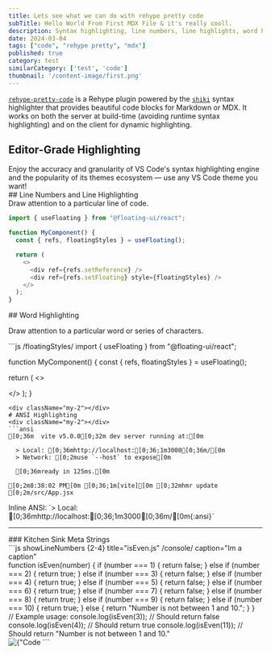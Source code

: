 ```yaml
---
title: Lets see what we can do with rehype pretty code
subTitle: Hello World From First MDX File & it's really cooll.
description: Syntax highlighting, line numbers, line highlights, word highlights
date: 2024-03-04
tags: ["code", "rehype pretty", "mdx"]
published: true
category: test
similarCategory: ['test', 'code']
thumbnail: '/content-image/first.png'
---
```


[`rehype-pretty-code`](https://github.com/atomiks/rehype-pretty-code) is a Rehype plugin powered by the
[`shiki`](https://github.com/shikijs/shiki) syntax highlighter that provides beautiful code blocks for Markdown or MDX. It works on both the server at build-time (avoiding runtime syntax highlighting) and on the client for dynamic highlighting.

## Editor-Grade Highlighting

<span className="mix-blend-plus-lighter text-zinc-400/80">
  Enjoy the accuracy and granularity of VS Code's syntax highlighting engine and
  the popularity of its themes ecosystem — use any VS Code theme you want!
</span>
<div className="my-2"></div>
## Line Numbers and Line Highlighting
<div className="my-2"></div>
Draw attention to a particular line of code.

```js {4} showLineNumbers
import { useFloating } from "@floating-ui/react";

function MyComponent() {
  const { refs, floatingStyles } = useFloating();

  return (
    <>
      <div ref={refs.setReference} />
      <div ref={refs.setFloating} style={floatingStyles} />
    </>
  );
}
```
<div className="my-2"></div>
## Word Highlighting

Draw attention to a particular word or series of characters.
<div className="my-2"></div>
```js /floatingStyles/
import { useFloating } from "@floating-ui/react";

function MyComponent() {
  const { refs, floatingStyles } = useFloating();

  return (
    <>
      <div ref={refs.setReference} />
      <div ref={refs.setFloating} style={floatingStyles} />
    </>
  );
}
```
<div className="my-2"></div>
# ANSI Highlighting
<div className="my-2"></div>
```ansi
[0;36m  vite v5.0.0[0;32m dev server running at:[0m

  > Local: [0;36mhttp://localhost:[0;36;1m3000[0;36m/[0m
  > Network: [0;2muse `--host` to expose[0m

  [0;36mready in 125ms.[0m

[0;2m8:38:02 PM[0m [0;36;1m[vite][0m [0;32mhmr update [0;2m/src/App.jsx
```
<div className="my-2"></div>
Inline ANSI: `> Local: [0;36mhttp://localhost:[0;36;1m3000[0;36m/[0m{:ansi}`

---
<div className="my-2"></div>
### Kitchen Sink Meta Strings
<div className="my-2"></div>
```js showLineNumbers {2-4} title="isEven.js" /console/ caption="Im a caption"
<div className="my-2"></div>
function isEven(number) {
  if (number === 1) {
    return false;
  } else if (number === 2) {
    return true;
  } else if (number === 3) {
    return false;
  } else if (number === 4) {
    return true;
  } else if (number === 5) {
    return false;
  } else if (number === 6) {
    return true;
  } else if (number === 7) {
    return false;
  } else if (number === 8) {
    return true;
  } else if (number === 9) {
    return false;
  } else if (number === 10) {
    return true;
  } else {
    return "Number is not between 1 and 10.";
  }
}
<div className="my-2"></div>
// Example usage:
console.log(isEven(3)); // Should return false
console.log(isEven(4)); // Should return true
console.log(isEven(11)); // Should return "Number is not between 1 and 10."
<div className="my-2"></div>
<Image src={'/public/velite/first.png'} width={1080} hight={780} alt={"Code Example"} />
```